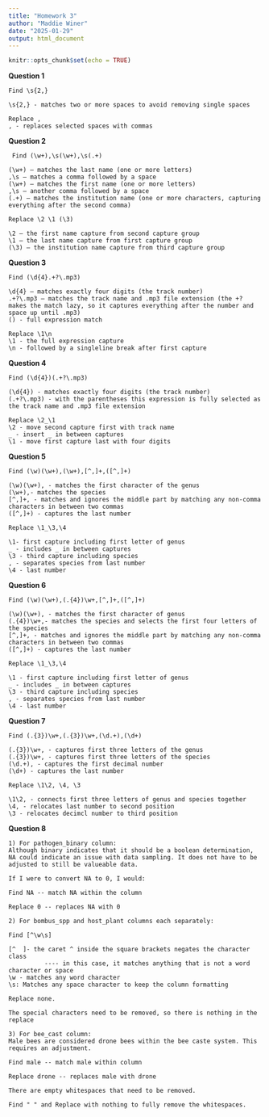 ```yaml
---
title: "Homework 3"
author: "Maddie Winer"
date: "2025-01-29"
output: html_document
---
```


```r
knitr::opts_chunk$set(echo = TRUE)
```


**Question 1**
```
Find \s{2,}

\s{2,} - matches two or more spaces to avoid removing single spaces

Replace ,
, - replaces selected spaces with commas
```
**Question 2**
```
 Find (\w+),\s(\w+),\s(.+)
 
(\w+) — matches the last name (one or more letters)
,\s — matches a comma followed by a space
(\w+) — matches the first name (one or more letters)
,\s — another comma followed by a space
(.+) — matches the institution name (one or more characters, capturing everything after the second comma)

Replace \2 \1 (\3)

\2 — the first name capture from second capture group
\1 — the last name capture from first capture group
(\3) — the institution name capture from third capture group
```
**Question 3**
```
Find (\d{4}.+?\.mp3)

\d{4} — matches exactly four digits (the track number)
.+?\.mp3 — matches the track name and .mp3 file extension (the +? makes the match lazy, so it captures everything after the number and space up until .mp3)
() - full expression match

Replace \1\n
\1 - the full expression capture
\n - followed by a singleline break after first capture
```
**Question 4**
```
Find (\d{4})(.+?\.mp3)

(\d{4}) - matches exactly four digits (the track number)
(.+?\.mp3) - with the parentheses this expression is fully selected as the track name and .mp3 file extension

Replace \2_\1
\2 - move second capture first with track name
_ - insert _ in between captures
\1 - move first capture last with four digits
```
**Question 5**
```
Find (\w)(\w+),(\w+),[^,]+,([^,]+)

(\w)(\w+), - matches the first character of the genus 
(\w+),- matches the species
[^,]+, - matches and ignores the middle part by matching any non-comma characters in between two commas
([^,]+) - captures the last number 

Replace \1_\3,\4

\1- first capture including first letter of genus
_ - includes _ in between captures
\3 - third capture including species
, - separates species from last number
\4 - last number
```

**Question 6**
```
Find (\w)(\w+),(.{4})\w+,[^,]+,([^,]+)

(\w)(\w+), - matches the first character of genus
(.{4})\w+,- matches the species and selects the first four letters of the species
[^,]+, - matches and ignores the middle part by matching any non-comma characters in between two commas
([^,]+) - captures the last number

Replace \1_\3,\4

\1 - first capture including first letter of genus
_ - includes _ in between captures
\3 - third capture including species
, - separates species from last number
\4 - last number
```

**Question 7**
```
Find (.{3})\w+,(.{3})\w+,(\d.+),(\d+)

(.{3})\w+, - captures first three letters of the genus
(.{3})\w+, - captures first three letters of the species
(\d.+), - captures the first decimal number
(\d+) - captures the last number

Replace \1\2, \4, \3

\1\2, - connects first three letters of genus and species together
\4, - relocates last number to second position
\3 - relocates decimcl number to third position
```

**Question 8**
```
1) For pathogen_binary column:
Although binary indicates that it should be a boolean determination, NA could indicate an issue with data sampling. It does not have to be adjusted to still be valueable data.

If I were to convert NA to 0, I would:

Find NA -- match NA within the column

Replace 0 -- replaces NA with 0

2) For bombus_spp and host_plant columns each separately:

Find [^\w\s]

[^  ]- the caret ^ inside the square brackets negates the character class
          ---- in this case, it matches anything that is not a word character or space
\w - matches any word character 
\s: Matches any space character to keep the column formatting

Replace none. 

The special characters need to be removed, so there is nothing in the replace

3) For bee_cast column:
Male bees are considered drone bees within the bee caste system. This requires an adjustment. 

Find male -- match male within column

Replace drone -- replaces male with drone

There are empty whitespaces that need to be removed.

Find " " and Replace with nothing to fully remove the whitespaces.

```



